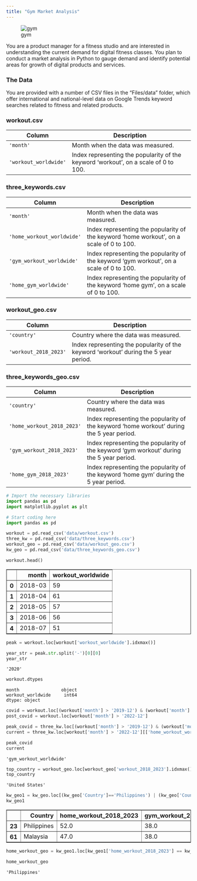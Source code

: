 ```yaml
---
title: "Gym Market Analysis"
---
```


![gym](gym.png)


You are a product manager for a fitness studio and are interested in understanding the current demand for digital fitness classes. You plan to conduct a market analysis in Python to gauge demand and identify potential areas for growth of digital products and services.

### The Data

You are provided with a number of CSV files in the "Files/data" folder, which offer international and national-level data on Google Trends keyword searches related to fitness and related products. 

### workout.csv

| Column     | Description              |
|------------|--------------------------|
| `'month'` | Month when the data was measured. |
| `'workout_worldwide'` | Index representing the popularity of the keyword 'workout', on a scale of 0 to 100. |

### three_keywords.csv

| Column     | Description              |
|------------|--------------------------|
| `'month'` | Month when the data was measured. |
| `'home_workout_worldwide'` | Index representing the popularity of the keyword 'home workout', on a scale of 0 to 100. |
| `'gym_workout_worldwide'` | Index representing the popularity of the keyword 'gym workout', on a scale of 0 to 100. |
| `'home_gym_worldwide'` | Index representing the popularity of the keyword 'home gym', on a scale of 0 to 100. |

### workout_geo.csv

| Column     | Description              |
|------------|--------------------------|
| `'country'` | Country where the data was measured. |
| `'workout_2018_2023'` | Index representing the popularity of the keyword 'workout' during the 5 year period. |

### three_keywords_geo.csv

| Column     | Description              |
|------------|--------------------------|
| `'country'` | Country where the data was measured. |
| `'home_workout_2018_2023'` | Index representing the popularity of the keyword 'home workout' during the 5 year period. |
| `'gym_workout_2018_2023'` | Index representing the popularity of the keyword 'gym workout' during the 5 year period.  |
| `'home_gym_2018_2023'` | Index representing the popularity of the keyword 'home gym' during the 5 year period. |


```python
# Import the necessary libraries
import pandas as pd
import matplotlib.pyplot as plt
```


```python
# Start coding here
import pandas as pd

workout = pd.read_csv('data/workout.csv')
three_kw = pd.read_csv('data/three_keywords.csv')
workout_geo = pd.read_csv('data/workout_geo.csv')
kw_geo = pd.read_csv('data/three_keywords_geo.csv')
```


```python
workout.head()
```




<div>
<style scoped>
    .dataframe tbody tr th:only-of-type {
        vertical-align: middle;
    }

    .dataframe tbody tr th {
        vertical-align: top;
    }

    .dataframe thead th {
        text-align: right;
    }
</style>
<table border="1" class="dataframe">
  <thead>
    <tr style="text-align: right;">
      <th></th>
      <th>month</th>
      <th>workout_worldwide</th>
    </tr>
  </thead>
  <tbody>
    <tr>
      <th>0</th>
      <td>2018-03</td>
      <td>59</td>
    </tr>
    <tr>
      <th>1</th>
      <td>2018-04</td>
      <td>61</td>
    </tr>
    <tr>
      <th>2</th>
      <td>2018-05</td>
      <td>57</td>
    </tr>
    <tr>
      <th>3</th>
      <td>2018-06</td>
      <td>56</td>
    </tr>
    <tr>
      <th>4</th>
      <td>2018-07</td>
      <td>51</td>
    </tr>
  </tbody>
</table>
</div>




```python
peak = workout.loc[workout['workout_worldwide'].idxmax()]
```


```python
year_str = peak.str.split('-')[0][0]
year_str
```




    '2020'




```python
workout.dtypes
```




    month                object
    workout_worldwide     int64
    dtype: object




```python
covid = workout.loc[(workout['month'] > '2019-12') & (workout['month'] <= '2022-12')]
post_covid = workout.loc[workout['month'] > '2022-12']
```


```python
peak_covid = three_kw.loc[(workout['month'] > '2019-12') & (workout['month'] <= '2022-12')][['home_workout_worldwide', 'gym_workout_worldwide', 'home_gym_worldwide']].max().idxmax()
current = three_kw.loc[workout['month'] > '2022-12'][['home_workout_worldwide', 'gym_workout_worldwide', 'home_gym_worldwide']].max().idxmax()
```


```python
peak_covid
current
```




    'gym_workout_worldwide'




```python
top_country = workout_geo.loc[workout_geo['workout_2018_2023'].idxmax()]['country']
top_country
```




    'United States'




```python
kw_geo1 = kw_geo.loc[(kw_geo['Country']=='Philippines') | (kw_geo['Country']=='Malaysia')]
kw_geo1
```




<div>
<style scoped>
    .dataframe tbody tr th:only-of-type {
        vertical-align: middle;
    }

    .dataframe tbody tr th {
        vertical-align: top;
    }

    .dataframe thead th {
        text-align: right;
    }
</style>
<table border="1" class="dataframe">
  <thead>
    <tr style="text-align: right;">
      <th></th>
      <th>Country</th>
      <th>home_workout_2018_2023</th>
      <th>gym_workout_2018_2023</th>
      <th>home_gym_2018_2023</th>
    </tr>
  </thead>
  <tbody>
    <tr>
      <th>23</th>
      <td>Philippines</td>
      <td>52.0</td>
      <td>38.0</td>
      <td>10.0</td>
    </tr>
    <tr>
      <th>61</th>
      <td>Malaysia</td>
      <td>47.0</td>
      <td>38.0</td>
      <td>15.0</td>
    </tr>
  </tbody>
</table>
</div>




```python
home_workout_geo = kw_geo1.loc[kw_geo1['home_workout_2018_2023'] == kw_geo1['home_workout_2018_2023'].max(), 'Country'].values[0]
```


```python
home_workout_geo
```




    'Philippines'


